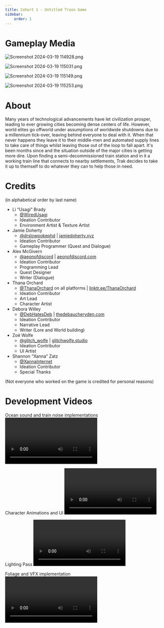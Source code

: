 ```yaml
---
title: Cohort 1 - Untitled Train Game
sidebar:
    order: 1
---
```


# Gameplay Media

![Screenshot 2024-03-19 114928.png](../../assets/Screenshot_2024-03-19_114928.png)

![Screenshot 2024-03-19 115031.png](../../assets/Screenshot_2024-03-19_115031.png)

![Screenshot 2024-03-19 115149.png](../../assets/Screenshot_2024-03-19_115149.png)

![Screenshot 2024-03-19 115253.png](../../assets/Screenshot_2024-03-19_115253.png)

# About

Many years of technological advancements have let civilization prosper, leading to ever growing cities becoming dense centers of life. However, world elites go offworld under assumptions of worldwide shutdowns due to a millennium tick-over, leaving behind everyone to deal with it.  When that never happens they leave it to their middle-men and automated supply lines to take care of things whilst leaving those out of the loop to fall apart.  It's been months since and the situation outside of the major cities is getting more dire.  Upon finding a semi-decommissioned train station and in it a working train line that connects to nearby settlements, Trak decides to take it up to themself to do whatever they can to help those in need.

# Credits

(in alphabetical order by last name)

- Li “Usagi” Brady
    - [@WiredUsagi](https://twitter.com/wiredusagi)
    - Ideation Contributor
    - Environment Artist & Texture Artist
- Jamie Doherty
    - [@drslowpokephd](https://cohost.org/drslowpokephd) | [jamiedoherty.xyz](http://jamiedoherty.xyz)
    - Ideation Contributor
    - Gameplay Programmer (Quest and Dialogue)
- Alex McGivern
    - [@aeonofdiscord](https://icosahedron.website/@aeonofdiscord) | [aeonofdiscord.com](http://aeonofdiscord.com)
    - Ideation Contributor
    - Programming Lead
    - Quest Designer
    - Writer (Dialogue)
- Thana Orchard
    - [@ThanaOrchard](https://twitter.com/thanaorchard) on all platforms | [linktr.ee/ThanaOrchard](http://linktr.ee/ThanaOrchard)
    - Ideation Contributor
    - Art Lead
    - Character Artist
- Debora Willey
    - [@DebHatesDeb](https://twitter.com/DebHatesDeb) | [thedebaucheryden.com](http://thedebaucheryden.com)
    - Ideation Contributor
    - Narrative Lead
    - Writer (Lore and World building)
- Zoë Wolfe
    - [@glitch_wolfe](https://twitter.com/glitch_wolfe) | [glitchwolfe.studio](http://glitchwolfe.studio)
    - Ideation Contributor
    - UI Artist
- Shannon “Xanna” Zatz
    - [@XannaInternet](https://twitter.com/XannaInternet)
    - Ideation Contributor
    - Special Thanks

(Not everyone who worked on the game is credited for personal reasons)


# Development Videos

Ocean sound and train noise implementations
<video src="/OceanSoundsAndEngineNoise.webm" controls/>


Character Animations and UI
<video src="/AnimCharactersAndUI.webm" controls/>

Lighting Pass
<video src="FirstLightingPass.webm" controls/>


Foliage and VFX implementation
<video src="FoliageAndSmoke.webm" controls/>
